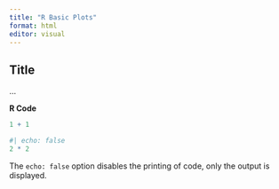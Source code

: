 ```yaml
---
title: "R Basic Plots"
format: html
editor: visual
---
```


## Title

...

**R Code**

```r
1 + 1
```

```r
#| echo: false
2 * 2
```

The `echo: false` option disables the printing of code, only the output is displayed.
